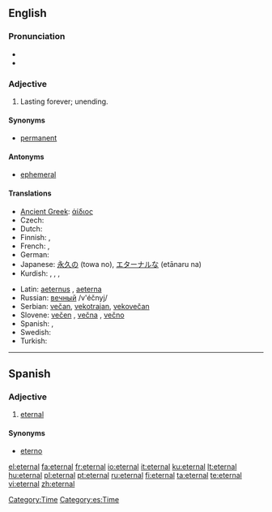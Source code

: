 ==English==

===Pronunciation===
* {{audio|en-us-eternal.ogg|Audio (US)}}
* {{rhymes|ɜː(r)nəl}}

===Adjective===
{{en-adj|-}}

# Lasting forever; unending.

====Synonyms====
* [[permanent]]

====Antonyms====
* [[ephemeral]]

====Translations====
{{trans-top|lasting forever}}
* [[Ancient Greek]]: [[άίδιος]]
* Czech: {{t-|cs|věčný|m}}
* Dutch: {{t+|nl|eeuwig}}
* Finnish: {{t+|fi|ikuinen}}, {{t-|fi|päättymätön}}
* French: {{t+|fr|éternel|m}}, {{t+|fr|éternelle|f}}
* German: {{t+|de|ewig}}
* Japanese: [[永久]]の (towa no), [[エターナル]]な (etānaru na)
* Kurdish: {{t+|ku|ebedî}}, {{t+|ku|herherî}}, {{t+|ku|hetahetayî}}, {{t+|ku|bêdawî}}
{{trans-mid}}
* Latin: [[aeternus]] {{m}}, [[aeterna]] {{f}}
* Russian: [[вечный]] /v'éčnyj/
* Serbian: [[večan]], [[vekotrajan]], [[vekovečan]]
* Slovene: [[večen]] {{m}}, [[večna]] {{f}}, [[večno]] {{n}}
* Spanish: {{t+|es|eterno}}, {{t-|es|eternal}}
* Swedish: {{t+|sv|evig}}
* Turkish: {{t+|tr|sonsuz}}
{{trans-bottom}}

[[Category:Time]]

----

==Spanish==

===Adjective===
{{es-adj}}

# [[#English|eternal]]

====Synonyms====
* [[eterno]]

[[Category:es:Time]]

[[el:eternal]]
[[fa:eternal]]
[[fr:eternal]]
[[io:eternal]]
[[it:eternal]]
[[ku:eternal]]
[[lt:eternal]]
[[hu:eternal]]
[[pl:eternal]]
[[pt:eternal]]
[[ru:eternal]]
[[fi:eternal]]
[[ta:eternal]]
[[te:eternal]]
[[vi:eternal]]
[[zh:eternal]]